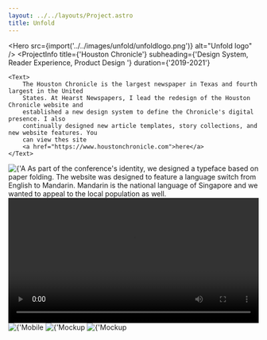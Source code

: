 ```yaml
---
layout: ../../layouts/Project.astro
title: Unfold
---
```




<Hero src={import('../../images/unfold/unfoldlogo.png')} alt="Unfold logo" />
<ProjectInfo
    title={'Houston Chronicle'}
    subheading={'Design System, Reader Experience, Product Design '}
    duration={'2019-2021'}
>
    <Text>
        The Houston Chronicle is the largest newspaper in Texas and fourth largest in the United
        States. At Hearst Newspapers, I lead the redesign of the Houston Chronicle website and
        established a new design system to define the Chronicle's digital presence. I also
        continually designed new article templates, story collections, and new website features. You
        can view thes site
        <a href="https://www.houstonchronicle.com">here</a>
    </Text>
</ProjectInfo>
<Img
    src={import('../../images/unfold/typeface.png')}
    alt={'A diverse future for all of us.'}
    lazy={false}
/>
<Text>As part of the conference's identity, we designed a typeface based on paper folding.</Text>
<Carousel
    uniqueTitle={'typeface'}
    images={[
        {
            src: import('../../images/unfold/unfoldwebsite1.png'),
            alt: 'Unfold website',
        },
        {
            src: import('../../images/unfold/unfoldwebsite2.png'),
            alt: 'Unfold website in Chinese',
        },
    ]}
/>
<Text>
    The website was designed to feature a language switch from English to Mandarin. Mandarin is the
    national language of Singapore and we wanted to appeal to the local population as well.
</Text>
<video class="video" id="video-style" controls="" width="100%" height="auto">
    <source src="/video/unfold/unfoldwebsite.mp4" type="video/mp4" />
    Your browser does not support the video tag.
</video>
<Img src={import('../../images/unfold/websitemobile.png')} alt={'Mobile website screenshot'} />
<Img
    src={import('../../images/unfold/unfoldenviroment.jpg')}
    alt={'Mockup of Unfold logo in different environments'}
/>
<Img
    src={import('../../images/unfold/enviromental4.png')}
    alt={'Mockup of Unfold logo in different environments'}
/>
<Carousel
    uniqueTitle={'screenshots'}
    images={[
        {
            src: import('../../images/unfold/unfoldarchivesplash.png'),
            alt: 'Unfold splash screen',
        },
        {
            src: import('../../images/unfold/unfoldarchive.png'),
            alt: 'Unfold sign-up page',
        },
    ]}
/>
